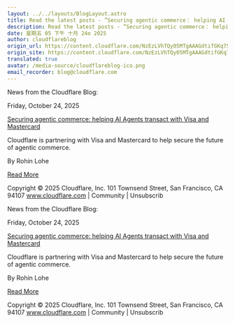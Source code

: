 ```yaml
---
layout: ../../layouts/BlogLayout.astro
title: Read the latest posts - ”Securing agentic commerce： helping AI Agents transact with Visa and Mastercard”
description: Read the latest posts - ”Securing agentic commerce： helping AI Agents transact with Visa and Mastercard”
date: 星期五 05 下午 十月 24o 2025
author: cloudflareblog
origin_url: https://content.cloudflare.com/NzEzLVhTQy05MTgAAAGdtifGKq75hD-w1jVyA9Y1UrUNIaco6ZelZTQX_F278suX8INXUrDTHeediPTXiAlxUgF4O2Q=
origin_site: https://content.cloudflare.com/NzEzLVhTQy05MTgAAAGdtifGKq75hD-w1jVyA9Y1UrUNIaco6ZelZTQX_F278suX8INXUrDTHeediPTXiAlxUgF4O2Q=
translated: true
avatar: /media-source/cloudflareblog-ico.png
email_recorder: blog@cloudflare.com
---
```



<Reference client:only="react" title="Read the latest posts - ”Securing agentic commerce： helping AI Agents transact with Visa and Mastercard”" url="https://content.cloudflare.com/NzEzLVhTQy05MTgAAAGdtifGKq75hD-w1jVyA9Y1UrUNIaco6ZelZTQX_F278suX8INXUrDTHeediPTXiAlxUgF4O2Q=" />

<Detail client:only="react">
	News from the Cloudflare Blog:

Friday, October 24, 2025

[Securing agentic commerce: helping AI Agents transact with Visa and Mastercard](https://content.cloudflare.com/NzEzLVhTQy05MTgAAAGdtifGKq75hD-w1jVyA9Y1UrUNIaco6ZelZTQX_F278suX8INXUrDTHeediPTXiAlxUgF4O2Q=)

Cloudflare is partnering with Visa and Mastercard to help secure the future of agentic commerce.

By Rohin Lohe

[Read More](https://content.cloudflare.com/NzEzLVhTQy05MTgAAAGdtifGKq75hD-w1jVyA9Y1UrUNIaco6ZelZTQX_F278suX8INXUrDTHeediPTXiAlxUgF4O2Q=)

Copyright © 2025 Cloudflare, Inc. 101 Townsend Street, San Francisco, CA 94107 www.cloudflare.com | Community | Unsubscrib
</Detail>

News from the Cloudflare Blog:

Friday, October 24, 2025

[Securing agentic commerce: helping AI Agents transact with Visa and Mastercard](https://content.cloudflare.com/NzEzLVhTQy05MTgAAAGdtifGKq75hD-w1jVyA9Y1UrUNIaco6ZelZTQX_F278suX8INXUrDTHeediPTXiAlxUgF4O2Q=)

Cloudflare is partnering with Visa and Mastercard to help secure the future of agentic commerce.

By Rohin Lohe

[Read More](https://content.cloudflare.com/NzEzLVhTQy05MTgAAAGdtifGKq75hD-w1jVyA9Y1UrUNIaco6ZelZTQX_F278suX8INXUrDTHeediPTXiAlxUgF4O2Q=)

Copyright © 2025 Cloudflare, Inc. 101 Townsend Street, San Francisco, CA 94107 www.cloudflare.com | Community | Unsubscrib


